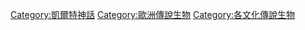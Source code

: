 [[Category:凱爾特神話|Category:凱爾特神話]]
[[Category:歐洲傳說生物|Category:歐洲傳說生物]]
[[Category:各文化傳說生物|Category:各文化傳說生物]]